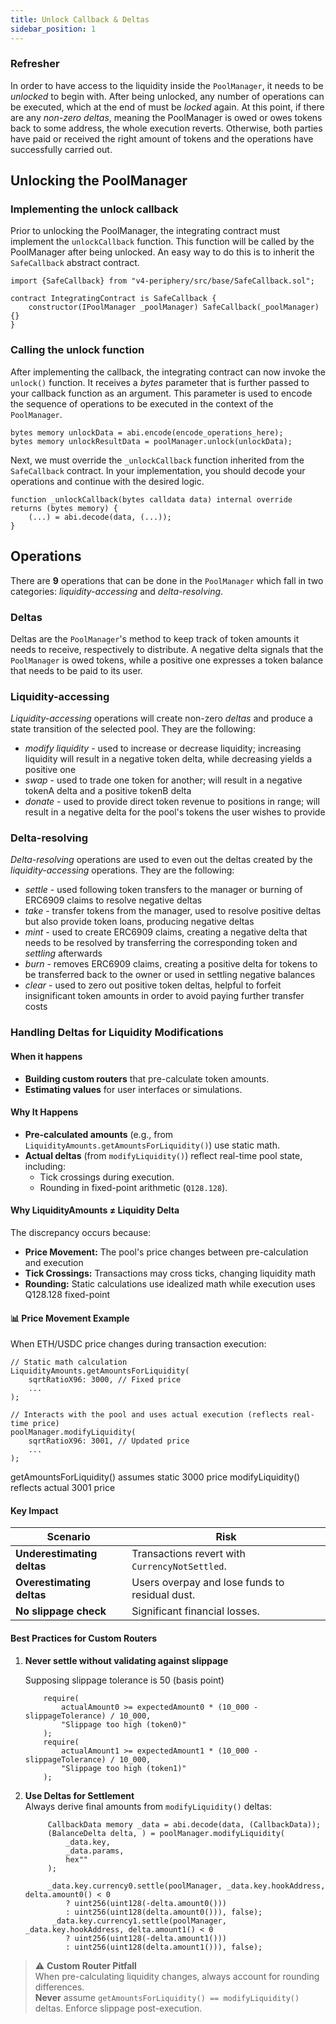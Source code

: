 ```yaml
---
title: Unlock Callback & Deltas
sidebar_position: 1
---
```


### Refresher

In order to have access to the liquidity inside the `PoolManager`,
it needs to be _unlocked_ to begin with. After being unlocked, any
number of operations can be executed, which at the end of must be _locked_
again. At this point, if there are any _non-zero deltas_, meaning the
PoolManager is owed or owes tokens back to some address, the whole
execution reverts. Otherwise, both parties have paid or received
the right amount of tokens and the operations have successfully
carried out.

## Unlocking the PoolManager

### Implementing the unlock callback

Prior to unlocking the PoolManager, the integrating contract must
implement the `unlockCallback` function. This function will be
called by the PoolManager after being unlocked. An easy way to
do this is to inherit the `SafeCallback` abstract contract.

```solidity
import {SafeCallback} from "v4-periphery/src/base/SafeCallback.sol";

contract IntegratingContract is SafeCallback {
    constructor(IPoolManager _poolManager) SafeCallback(_poolManager) {}
}
```

### Calling the unlock function

After implementing the callback, the integrating contract can now
invoke the `unlock()` function. It receives a _bytes_ parameter
that is further passed to your callback function as an argument.
This parameter is used to encode the sequence of operations to be
executed in the context of the `PoolManager`.


```solidity
bytes memory unlockData = abi.encode(encode_operations_here);
bytes memory unlockResultData = poolManager.unlock(unlockData);
```

Next, we must override the `_unlockCallback` function inherited from
the `SafeCallback` contract. In your implementation, you should
decode your operations and continue with the desired logic.

```solidity
function _unlockCallback(bytes calldata data) internal override returns (bytes memory) {
    (...) = abi.decode(data, (...));
}
```

## Operations

There are **9** operations that can be done in the `PoolManager`
which fall in two categories: _liquidity-accessing_ and _delta-resolving_.

### Deltas

Deltas are the `PoolManager`'s method to keep track of token amounts it
needs to receive, respectively to distribute. A negative delta signals that
the `PoolManager` is owed tokens, while a positive one expresses a
token balance that needs to be paid to its user.

### Liquidity-accessing

_Liquidity-accessing_ operations will create non-zero _deltas_ and
produce a state transition of the selected pool.
They are the following:

* _modify liquidity_ - used to increase or decrease liquidity; increasing
liquidity will result in a negative token delta, while decreasing yields a positive one
* _swap_ - used to trade one token for another; will result in a negative tokenA delta
and a positive tokenB delta
* _donate_ - used to provide direct token revenue to positions in range;
will result in a negative delta for the pool's tokens the user wishes
to provide

### Delta-resolving

_Delta-resolving_ operations are used to even out the deltas created
by the _liquidity-accessing_ operations. 
They are the following:

* _settle_ - used following token transfers to the manager
or burning of ERC6909 claims to resolve negative deltas
* _take_ - transfer tokens from the manager, used to resolve
positive deltas but also provide token loans, producing negative deltas
* _mint_ - used to create ERC6909 claims, creating a negative delta
that needs to be resolved by transferring the corresponding token and
_settling_ afterwards
* _burn_ - removes ERC6909 claims, creating a positive delta for tokens to
be transferred back to the owner or used in settling negative balances
* _clear_ - used to zero out positive token deltas, helpful to forfeit
insignificant token amounts in order to avoid paying further transfer costs

### Handling Deltas for Liquidity Modifications 

#### When it happens  
- **Building custom routers** that pre-calculate token amounts.  
- **Estimating values** for user interfaces or simulations.  

#### Why It Happens  
- **Pre-calculated amounts** (e.g., from `LiquidityAmounts.getAmountsForLiquidity()`) use static math.  
- **Actual deltas** (from `modifyLiquidity()`) reflect real-time pool state, including:  
  - Tick crossings during execution.  
  - Rounding in fixed-point arithmetic (`Q128.128`).

#### Why LiquidityAmounts ≠ Liquidity Delta

The discrepancy occurs because:

- **Price Movement:** The pool's price changes between pre-calculation and execution
- **Tick Crossings:** Transactions may cross ticks, changing liquidity math
- **Rounding:** Static calculations use idealized math while execution uses Q128.128 fixed-point

#### 📊 Price Movement Example

When ETH/USDC price changes during transaction execution:

```solidity
// Static math calculation
LiquidityAmounts.getAmountsForLiquidity(
    sqrtRatioX96: 3000, // Fixed price
    ...
);

// Interacts with the pool and uses actual execution (reflects real-time price)
poolManager.modifyLiquidity(
    sqrtRatioX96: 3001, // Updated price
    ...
);
```

getAmountsForLiquidity() assumes static 3000 price
modifyLiquidity() reflects actual 3001 price

#### Key Impact  
| Scenario | Risk |  
|----------|------|  
| **Underestimating deltas** | Transactions revert with `CurrencyNotSettled`. |  
| **Overestimating deltas** | Users overpay and lose funds to residual dust. |
| **No slippage check** | Significant financial losses. |

#### Best Practices for Custom Routers 

1. **Never settle without validating against slippage**

    Supposing slippage tolerance is 50 (basis point)

    ```solidity
        require(
            actualAmount0 >= expectedAmount0 * (10_000 - slippageTolerance) / 10_000,
            "Slippage too high (token0)"
        );
        require(
            actualAmount1 >= expectedAmount1 * (10_000 - slippageTolerance) / 10_000,
            "Slippage too high (token1)"
        );
    ```

2. **Use Deltas for Settlement**  
   Always derive final amounts from `modifyLiquidity()` deltas:  
   ```solidity
        CallbackData memory _data = abi.decode(data, (CallbackData));
        (BalanceDelta delta, ) = poolManager.modifyLiquidity(
            _data.key,
            _data.params,
            hex""
        );
        
        _data.key.currency0.settle(poolManager, _data.key.hookAddress, delta.amount0() < 0
            ? uint256(uint128(-delta.amount0()))
            : uint256(uint128(delta.amount0())), false);
         _data.key.currency1.settle(poolManager, _data.key.hookAddress, delta.amount1() < 0
            ? uint256(uint128(-delta.amount1()))
            : uint256(uint128(delta.amount1())), false);
   ```

> ⚠️ **Custom Router Pitfall**  
> When pre-calculating liquidity changes, always account for rounding differences.  
> **Never** assume `getAmountsForLiquidity() == modifyLiquidity()` deltas.
> Enforce slippage post-execution.

